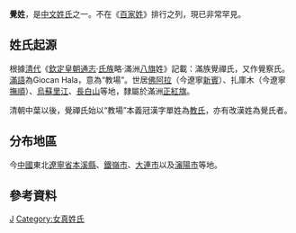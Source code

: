 {{unreferenced|time=2017-02-05T12:30:25+00:00}}
{{姓氏|姓氏=覺|拼音=Jué, Jiào|繁体=覺|简体=觉|堂號=不詳|郡望=不詳}}
'''覺姓'''，是[[中文姓氏|中文姓氏]]之一。不在《[[百家姓|百家姓]]》排行之列，現已非常罕見。

== 姓氏起源 ==
根據[[清代|清代]]《[[欽定皇朝通志|欽定皇朝通志]]·[[氏族|氏族]]略·滿洲[[八旗|八旗]]姓》記載：滿族覺禪氏，又作覺察氏。[[滿語|滿語]]為Giocan Hala，意為“教場”。世居[[佛阿拉|佛阿拉]]（今遼寧[[新賓滿族自治縣|新賓]]）、扎庫木（今遼寧[[撫順縣|撫順]]）、[[烏蘇里江|烏蘇里江]]、[[長白山|長白山]]等地，隸屬於滿洲[[正紅旗|正紅旗]]。

清朝中葉以後，覺禪氏始以“教場”本義冠漢字單姓為[[教姓|教氏]]，亦有改漢姓為覺氏者。

== 分布地區 ==
今[[中國|中國]]東北[[遼寧省|遼寧省]][[本溪縣|本溪縣]]、[[鐵嶺市|鐵嶺市]]、[[大連市|大連市]]以及[[瀋陽市|瀋陽市]]等地。

== 參考資料 ==
{{reflist}}

{{姓氏小作品}}
[[Category:罕見或停用漢姓|J]]
[[Category:女真姓氏|Category:女真姓氏]]